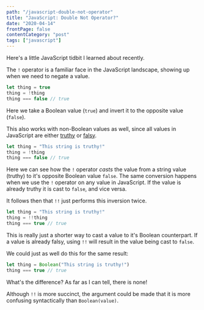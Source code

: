 ```yaml
---
path: "/javascript-double-not-operator"
title: "JavaScript: Double Not Operator?"
date: "2020-04-14"
frontPage: false
contentCategory: "post"
tags: ["javascript"]
---
```


Here's a little JavaScript tidbit I learned about recently.

The `!` operator is a familiar face in the JavaScript landscape, showing up when we need to negate a value.

```javascript
let thing = true
thing = !thing
thing === false // true
```

Here we take a Boolean value (`true`) and invert it to the opposite value (`false`).

This also works with non-Boolean values as well, since all values in JavaScript are either [truthy](https://developer.mozilla.org/en-US/docs/Glossary/Truthy) or [falsy](https://developer.mozilla.org/en-US/docs/Glossary/Falsy).

```javascript
let thing = "This string is truthy!"
thing = !thing
thing === false // true
```

Here we can see how the `!` operator _casts_ the value from a string value (truthy) to it's opposite Boolean value `false`. The same conversion happens when we use the `!` operator on any value in JavaScript. If the value is already truthy it is cast to `false`, and vice versa.

It follows then that `!!` just performs this inversion twice.

```javascript
let thing = "This string is truthy!"
thing = !!thing
thing === true // true
```

This is really just a shorter way to cast a value to it's Boolean counterpart. If a value is already falsy, using `!!` will result in the value being cast to `false`.

We could just as well do this for the same result:

```javascript
let thing = Boolean("This string is truthy!")
thing === true // true
```

What's the difference? As far as I can tell, there is none!

Although `!!` is more succinct, the argument could be made that it is more confusing syntactically than `Boolean(value)`.

